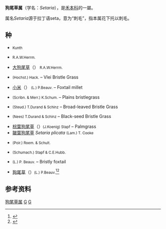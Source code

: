 {{automatic taxobox
| image = Starr 030405-0024 Setaria palmifolia.jpg
| image_caption = [[Setaria_palmifolia|Setaria palmifolia]]
| color = lightgreen
| name = 狗尾草属
| taxon= Setaria
| authority = [[Palisot_de_Beauvois|P.Beauv.]], 1812, conserved name not Ach. ex Michx. 1803 (a [[lichen|lichen]])<ref>{{Cite web |url=http://www.tropicos.org/Name/50006737 |title=Tropicos, ''Setaria'' Ach. ex Michx. |accessdate=2019-02-19 |archive-date=2016-03-04 |archive-url=https://web.archive.org/web/20160304231753/http://www.tropicos.org/Name/50006737 |dead-url=no }}</ref><ref name="GRIN">{{cite web |url=http://www.ars-grin.gov/cgi-bin/npgs/html/genus.pl?11106 |title=Genus: ''Setaria'' P. Beauv. |work=Germplasm Resources Information Network |publisher=United States Department of Agriculture |date=2007-10-05 |accessdate=2013-11-16 |archive-url=https://www.webcitation.org/6Ha4MaMg8?url=http://www.ars-grin.gov/cgi-bin/npgs/html/genus.pl?11106 |archive-date=2013-06-23 |dead-url=yes }}</ref>
| type_species_authority=([[Carl_Linnaeus|L.]]) [[P.Beauv.|P.Beauv.]] <ref>lectotype designated by Hitchcock, Contr. U.S. Natl. Herb. 22(3): 156 (1920)</ref>
| type_species= ''[[Setaria_viridis|Setaria viridis]]''
| synonyms_ref=<ref name=z>[http://apps.kew.org/wcsp/namedetail.do?name_id=442152 Kew World Checklist of Selected Plant Families]</ref>
| synonyms = 
* ''[[Acrochaete|Acrochaete]]'' <small>Peter</small>
* ''[[Chaetochloa|Chaetochloa]]'' <small>Scribn.</small>
* ''[[Cymbosetaria|Cymbosetaria]]'' <small>Schweick.</small>
* ''[[Camusiella|Camusiella]]'' <small>Bosser</small>
* ''[[Tansaniochloa|Tansaniochloa]]'' <small>Rauschert</small>
|}}

'''狗尾草属'''（学名：''Setaria''），是[[禾本科|禾本科]]的一屬。

属名''Setaria''源于拉丁语seta，意为“刺毛”，指本属花下托以刺毛。

== 种 ==
* {{lang|la|''Setaria cernua''}} <small>Kunth</small>
* {{lang|la|''Setaria dielsii''}} <small>R.A.W.Herrm.</small>
* [[大狗尾草|大狗尾草]]（{{lang|la|''Setaria faberi''}}） <small>R.A.W.Herrm.</small>
* {{lang|la|''Setaria incrassata''}} <small>(Hochst.) Hack.</small> – Vlei Bristle Grass
* [[小米|小米]]（{{lang|la|''Setaria italica''}}） <small>(L.) P.Beauv.</small> – Foxtail millet
* {{lang|la|''Setaria leucopila''}} <small>(Scribn. & Merr.) K.Schum.</small> – Plains bristlegrass
* {{lang|la|''Setaria megaphylla''}} <small>(Steud.) T.Durand & Schinz</small> – Broad-leaved Bristle Grass
* {{lang|la|''Setaria nigrirostris''}} <small>(Nees) T.Durand & Schinz</small> – Black-seed Bristle Grass
* [[棕葉狗尾草|棕葉狗尾草]]（{{lang|la|''Setaria palmifolia''}}）<small>(J.Koenig) Stapf</small> – Palmgrass
* [[皺葉狗尾草|皺葉狗尾草]] ''Setaria plicata'' <small>(Lam.) T. Cooke</small>
* {{lang|la|''Setaria pumila''}} <small>(Poir.) Roem. & Schult.</small>
* {{lang|la|''Setaria sphacelata''}} <small>(Schumach.) Stapf & C.E.Hubb.</small>
* {{lang|la|''Setaria verticillata''}} <small>(L.) P. Beauv.</small> – Bristly foxtail
* [[狗尾草|狗尾草]]（{{lang|la|''Setaria viridis''}}）<small>(L.) P.Beauv.</small><ref name="ITIS">{{ITIS |id=41229 |taxon=''Setaria'' |accessdate=2011-03-03}}</ref><ref name="GRINSpecies">{{cite web |url=http://www.ars-grin.gov/cgi-bin/npgs/html/splist.pl?11106 |title=GRIN Species Records of ''Setaria'' |work=Germplasm Resources Information Network |publisher=United States Department of Agriculture |accessdate=2011-03-03 |archive-date=2015-09-24 |archive-url=https://web.archive.org/web/20150924075310/http://www.ars-grin.gov/cgi-bin/npgs/html/splist.pl?11106 |dead-url=no }}</ref>

== 参考资料 ==
<references />
{{Taxonbar|from=Q157389}}

[[Category:狗尾草属|]]
[[Category:禾本科|G]]
[[Category:1753年描述的分类群|G]]